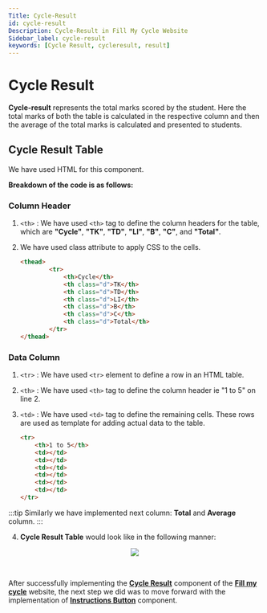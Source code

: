 ```yaml
---
Title: Cycle-Result
id: cycle-result
Description: Cycle-Result in Fill My Cycle Website
Sidebar_label: cycle-result
keywords: [Cycle Result, cycleresult, result]
---
```


# Cycle Result
**Cycle-result** represents the total marks scored by the student. Here the total marks of both the table is calculated in the respective column and then the average of the total marks is calculated and presented to students.

## Cycle Result Table
We have used HTML for this component.<br />

**Breakdown of the code is as follows:**

### Column Header 
  
1. `<th>` : We have used `<th>` tag to define the column headers for the  table, which are **"Cycle"**, **"TK"**, **"TD"**, **"LI"**, **"B"**, **"C"**, and **"Total"**.
	
2. We have used class attribute to apply CSS to the cells.
 
	```html title="index.html" {3-4} showLineNumbers
	<thead>
			<tr>
				<th>Cycle</th>
				<th class="d">TK</th>
				<th class="d">TD</th>
				<th class="d">LI</th>
				<th class="d">B</th>
				<th class="d">C</th>
				<th class="d">Total</th>
			</tr>
	</thead>
	```
	
### Data Column 
  
1. `<tr>` : We have used `<tr>` element to define a row in an HTML table.
  
2. `<th>` : We have used `<th>` tag to define the column header ie "1 to 5" on line 2.
  
3. `<td>` : We have used `<td>` tag to define the remaining cells. These rows are used as template for adding actual data to the table.   

	```html title="index.html" {1-3} showLineNumbers
	<tr>
		<th>1 to 5</th>
		<td></td>
		<td></td>
		<td></td>
		<td></td>
		<td></td>
		<td></td>
	</tr>
	```

:::tip
Similarly we have implemented next column: **Total** and **Average** column. 
:::

4. **Cycle Result Table** would look like in the following manner: 


<p align="center">
<img src = {pic2} style={{ border: "2px solid gray" }} />
</p>

<br />

After successfully implementing the **[Cycle Result](cycle-result)** component of the **[Fill my cycle](https://fillmycycle.tcetmumbai.in/#result)** website, the next step we did was to move forward with the implementation of **[Instructions Button](button-instructions)** component.


